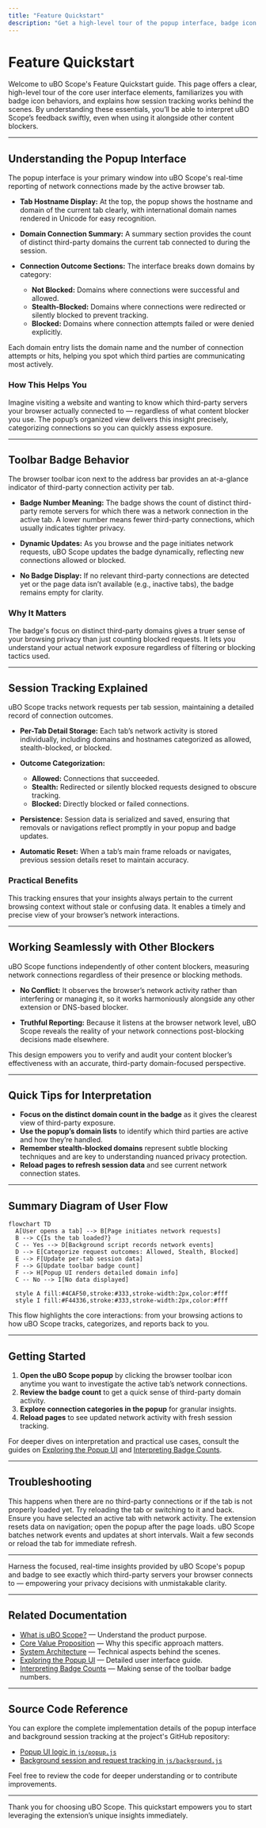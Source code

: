 ```yaml
---
title: "Feature Quickstart"
description: "Get a high-level tour of the popup interface, badge icon behaviors, and session tracking. Learn how uBO Scope operates in tandem with other blockers and how to quickly interpret the extension’s feedback for typical tasks."
---
```


# Feature Quickstart

Welcome to uBO Scope's Feature Quickstart guide. This page offers a clear, high-level tour of the core user interface elements, familiarizes you with badge icon behaviors, and explains how session tracking works behind the scenes. By understanding these essentials, you’ll be able to interpret uBO Scope’s feedback swiftly, even when using it alongside other content blockers.

---

## Understanding the Popup Interface

The popup interface is your primary window into uBO Scope's real-time reporting of network connections made by the active browser tab.

- **Tab Hostname Display:** At the top, the popup shows the hostname and domain of the current tab clearly, with international domain names rendered in Unicode for easy recognition.

- **Domain Connection Summary:** A summary section provides the count of distinct third-party domains the current tab connected to during the session.

- **Connection Outcome Sections:** The interface breaks down domains by category:
  - **Not Blocked:** Domains where connections were successful and allowed.
  - **Stealth-Blocked:** Domains where connections were redirected or silently blocked to prevent tracking.
  - **Blocked:** Domains where connection attempts failed or were denied explicitly.

Each domain entry lists the domain name and the number of connection attempts or hits, helping you spot which third parties are communicating most actively.

### How This Helps You

Imagine visiting a website and wanting to know which third-party servers your browser actually connected to — regardless of what content blocker you use. The popup’s organized view delivers this insight precisely, categorizing connections so you can quickly assess exposure.

---

## Toolbar Badge Behavior

The browser toolbar icon next to the address bar provides an at-a-glance indicator of third-party connection activity per tab.

- **Badge Number Meaning:** The badge shows the count of distinct third-party remote servers for which there was a network connection in the active tab. A lower number means fewer third-party connections, which usually indicates tighter privacy.

- **Dynamic Updates:** As you browse and the page initiates network requests, uBO Scope updates the badge dynamically, reflecting new connections allowed or blocked.

- **No Badge Display:** If no relevant third-party connections are detected yet or the page data isn’t available (e.g., inactive tabs), the badge remains empty for clarity.

### Why It Matters

The badge's focus on distinct third-party domains gives a truer sense of your browsing privacy than just counting blocked requests. It lets you understand your actual network exposure regardless of filtering or blocking tactics used.

---

## Session Tracking Explained

uBO Scope tracks network requests per tab session, maintaining a detailed record of connection outcomes.

- **Per-Tab Detail Storage:** Each tab’s network activity is stored individually, including domains and hostnames categorized as allowed, stealth-blocked, or blocked.

- **Outcome Categorization:** 
  - **Allowed:** Connections that succeeded.
  - **Stealth:** Redirected or silently blocked requests designed to obscure tracking.
  - **Blocked:** Directly blocked or failed connections.

- **Persistence:** Session data is serialized and saved, ensuring that removals or navigations reflect promptly in your popup and badge updates.

- **Automatic Reset:** When a tab’s main frame reloads or navigates, previous session details reset to maintain accuracy.

### Practical Benefits

This tracking ensures that your insights always pertain to the current browsing context without stale or confusing data. It enables a timely and precise view of your browser’s network interactions.

---

## Working Seamlessly with Other Blockers

uBO Scope functions independently of other content blockers, measuring network connections regardless of their presence or blocking methods.

- **No Conflict:** It observes the browser’s network activity rather than interfering or managing it, so it works harmoniously alongside any other extension or DNS-based blocker.

- **Truthful Reporting:** Because it listens at the browser network level, uBO Scope reveals the reality of your network connections post-blocking decisions made elsewhere.

This design empowers you to verify and audit your content blocker’s effectiveness with an accurate, third-party domain-focused perspective.

---

## Quick Tips for Interpretation

- **Focus on the distinct domain count in the badge** as it gives the clearest view of third-party exposure.
- **Use the popup’s domain lists** to identify which third parties are active and how they’re handled.
- **Remember stealth-blocked domains** represent subtle blocking techniques and are key to understanding nuanced privacy protection.
- **Reload pages to refresh session data** and see current network connection states.

---

## Summary Diagram of User Flow

```mermaid
flowchart TD
  A[User opens a tab] --> B[Page initiates network requests]
  B --> C{Is the tab loaded?}
  C -- Yes --> D[Background script records network events]
  D --> E[Categorize request outcomes: Allowed, Stealth, Blocked]
  E --> F[Update per-tab session data]
  F --> G[Update toolbar badge count]
  F --> H[Popup UI renders detailed domain info]
  C -- No --> I[No data displayed]

  style A fill:#4CAF50,stroke:#333,stroke-width:2px,color:#fff
  style I fill:#F44336,stroke:#333,stroke-width:2px,color:#fff
```

This flow highlights the core interactions: from your browsing actions to how uBO Scope tracks, categorizes, and reports back to you.

---

## Getting Started

1. **Open the uBO Scope popup** by clicking the browser toolbar icon anytime you want to investigate the active tab’s network connections.
2. **Review the badge count** to get a quick sense of third-party domain activity.
3. **Explore connection categories in the popup** for granular insights.
4. **Reload pages** to see updated network activity with fresh session tracking.

For deeper dives on interpretation and practical use cases, consult the guides on [Exploring the Popup UI](/guides/getting-started/exploring-the-popup-ui) and [Interpreting Badge Counts](/guides/getting-started/interpreting-badge-counts).

---

## Troubleshooting

<AccordionGroup title="Common Issues and Solutions">
<Accordion title="Why is the badge count empty even on active sites?">
This happens when there are no third-party connections or if the tab is not properly loaded yet. Try reloading the tab or switching to it and back.
</Accordion>
<Accordion title="Popup shows 'NO DATA'">
Ensure you have selected an active tab with network activity. The extension resets data on navigation; open the popup after the page loads.
</Accordion>
<Accordion title="Sessions do not update in real time">
uBO Scope batches network events and updates at short intervals. Wait a few seconds or reload the tab for immediate refresh.
</Accordion>
</AccordionGroup>

---

Harness the focused, real-time insights provided by uBO Scope's popup and badge to see exactly which third-party servers your browser connects to — empowering your privacy decisions with unmistakable clarity.


---

## Related Documentation

- [What is uBO Scope?](/overview/product-introduction/what-is-ubo-scope) — Understand the product purpose.
- [Core Value Proposition](/overview/product-introduction/core-value-proposition) — Why this specific approach matters.
- [System Architecture](/overview/architecture-and-core-concepts/system-architecture) — Technical aspects behind the scenes.
- [Exploring the Popup UI](/guides/getting-started/exploring-the-popup-ui) — Detailed user interface guide.
- [Interpreting Badge Counts](/guides/getting-started/interpreting-badge-counts) — Making sense of the toolbar badge numbers.


---

## Source Code Reference

You can explore the complete implementation details of the popup interface and background session tracking at the project's GitHub repository:

- [Popup UI logic in `js/popup.js`](https://github.com/gorhill/uBO-Scope/blob/main/js/popup.js)
- [Background session and request tracking in `js/background.js`](https://github.com/gorhill/uBO-Scope/blob/main/js/background.js)

Feel free to review the code for deeper understanding or to contribute improvements.

---

Thank you for choosing uBO Scope. This quickstart empowers you to start leveraging the extension’s unique insights immediately.

